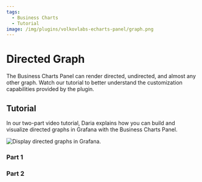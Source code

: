 ```yaml
---
tags:
  - Business Charts
  - Tutorial
image: /img/plugins/volkovlabs-echarts-panel/graph.png
---
```



# Directed Graph

The Business Charts Panel can render directed, undirected, and almost any other graph. Watch our tutorial to better understand the customization capabilities provided by the plugin.

<Youtube
  id="BcW7iyTadWE"
  title="Can the Business Charts render a directed graph?"
/>

## Tutorial

In our two-part video tutorial, Daria explains how you can build and visualize directed graphs in Grafana with the Business Charts Panel.

<Image
  title="Display directed graphs in Grafana."
  src="/img/plugins/volkovlabs-echarts-panel/graph.png"
/>

### Part 1

<Youtube
  id="e3VHgpuzEF0"
  title="Build a directional graph in Grafana using the Business Charts panel. Tutorial part 1."
/>

### Part 2

<Youtube
  id="oM7XAVlsOio"
  title="Build a directional graph in Grafana using the Business Charts panel. Tutorial part 2."
/>
